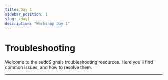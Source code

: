 ```yaml
---
title: Day 1
sidebar_position: 1
slug: /day1
description: "Workshop Day 1"
---
```



# Troubleshooting

Welcome to the sudoSignals troubleshooting resources. Here you'll find common issues, and how to resolve them.

---
<DocCardList />

<!-- links -->